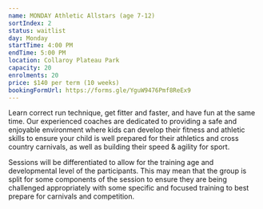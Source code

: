 ```yaml
---
name: MONDAY Athletic Allstars (age 7-12)
sortIndex: 2
status: waitlist
day: Monday
startTime: 4:00 PM
endTime: 5:00 PM
location: Collaroy Plateau Park
capacity: 20
enrolments: 20
price: $140 per term (10 weeks)
bookingFormUrl: https://forms.gle/YguW9476Pmf8ReEx9
---
```


Learn correct run technique, get fitter and faster, and have fun at the same time. Our experienced coaches are dedicated to providing a safe and enjoyable environment where kids can develop their fitness and athletic skills to ensure your child is well prepared for their athletics and cross country carnivals, as well as building their speed & agility for sport.

Sessions will be differentiated to allow for the training age and developmental level of the participants. This may mean that the group is split for some components of the session to ensure they are being challenged appropriately with some specific and focused training to best prepare for carnivals and competition.
